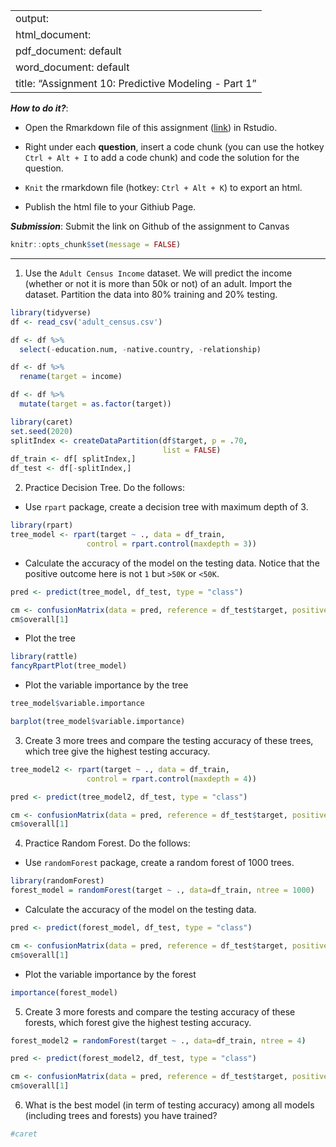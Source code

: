 
---
output: 
  html_document:
  pdf_document: default
  word_document: default
title: "Assignment 10: Predictive Modeling - Part 1"
---

***How to do it?***: 

- Open the Rmarkdown file of this assignment ([link](assignment10.Rmd)) in Rstudio. 

- Right under each **question**, insert  a code chunk (you can use the hotkey `Ctrl + Alt + I` to add a code chunk) and code the solution for the question. 

- `Knit` the rmarkdown file (hotkey: `Ctrl + Alt + K`) to export an html.  

-  Publish the html file to your Githiub Page. 

***Submission***: Submit the link on Github of the assignment to Canvas

```r
knitr::opts_chunk$set(message = FALSE)
```


-------

1. Use the `Adult Census Income` dataset.  We will predict the income (whether or not it is more than 50k or not) of an adult. Import the dataset.  Partition the data into 80% training and 20% testing.  
```r
library(tidyverse)
df <- read_csv('adult_census.csv')
```


```r
df <- df %>% 
  select(-education.num, -native.country, -relationship)
```

```r
df <- df %>% 
  rename(target = income)
```

```r
df <- df %>% 
  mutate(target = as.factor(target))
```

```r
library(caret)
set.seed(2020)
splitIndex <- createDataPartition(df$target, p = .70, 
                                  list = FALSE)
df_train <- df[ splitIndex,]
df_test <- df[-splitIndex,]
```

2. Practice Decision Tree.  Do the follows:

  - Use `rpart` package, create a decision tree with maximum depth of 3. 
```r
library(rpart)
tree_model <- rpart(target ~ ., data = df_train,
                 control = rpart.control(maxdepth = 3))
```

  
  - Calculate the accuracy of the model on the testing data. Notice that the positive outcome here is not `1` but `>50K` or `<50K`. 
  
```r
pred <- predict(tree_model, df_test, type = "class")

cm <- confusionMatrix(data = pred, reference = df_test$target, positive = ">50K")
cm$overall[1]
```
  
  - Plot the tree
```r
library(rattle)
fancyRpartPlot(tree_model)
```
  
  - Plot the variable importance by the tree
```r
tree_model$variable.importance

barplot(tree_model$variable.importance)
```
  
3. Create 3 more trees and compare the testing accuracy of these trees, which tree give the highest testing accuracy.
```r
tree_model2 <- rpart(target ~ ., data = df_train,
                 control = rpart.control(maxdepth = 4))
```

```r
pred <- predict(tree_model2, df_test, type = "class")

cm <- confusionMatrix(data = pred, reference = df_test$target, positive = ">50K")
cm$overall[1]
```

4. Practice Random Forest.  Do the follows: 

  - Use `randomForest` package, create a random forest of 1000 trees. 
```r
library(randomForest)
forest_model = randomForest(target ~ ., data=df_train, ntree = 1000)
```
  
  - Calculate the accuracy of the model on the testing data. 
```r
pred <- predict(forest_model, df_test, type = "class")

cm <- confusionMatrix(data = pred, reference = df_test$target, positive = ">50K")
cm$overall[1]
```
  
  - Plot the variable importance by the forest
```r
importance(forest_model)
```

5. Create 3 more forests and compare the testing accuracy of these forests, which forest give the highest testing accuracy.
```r
forest_model2 = randomForest(target ~ ., data=df_train, ntree = 4)
```

```r
pred <- predict(forest_model2, df_test, type = "class")

cm <- confusionMatrix(data = pred, reference = df_test$target, positive = ">50K")
cm$overall[1]
```

6. What is the best model (in term of testing accuracy) among all models (including trees and forests) you have trained?
```r
#caret
```

